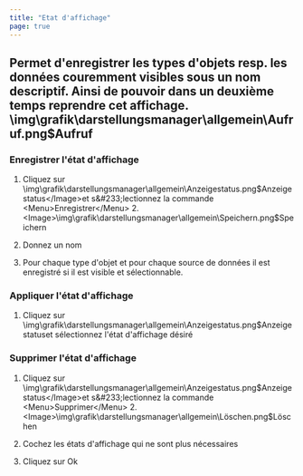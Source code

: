 ```yaml
---
title: "Etat d'affichage"
page: true
---
```

## Permet d&#39;enregistrer les types d&#39;objets resp. les donn&#233;es couremment visibles sous un nom descriptif. Ainsi de pouvoir dans un deuxi&#232;me temps reprendre cet affichage.<Image>\img\grafik\darstellungsmanager\allgemein\Aufruf.png$Aufruf</Image>

### Enregistrer l&#39;&#233;tat d&#39;affichage

1.  Cliquez sur<Image>\img\grafik\darstellungsmanager\allgemein\Anzeigestatus.png$Anzeigestatus</Image>et s&#233;lectionnez la commande <Menu>Enregistrer</Menu> 
2.<Image>\img\grafik\darstellungsmanager\allgemein\Speichern.png$Speichern</Image>
3.  Donnez un nom

4.  Pour chaque type d&#39;objet et pour chaque source de donn&#233;es il est enregistr&#233; si il est visible et s&#233;lectionnable.




### Appliquer l&#39;&#233;tat d&#39;affichage

1.  Cliquez sur<Image>\img\grafik\darstellungsmanager\allgemein\Anzeigestatus.png$Anzeigestatus</Image>et s&#233;lectionnez l&#39;&#233;tat d&#39;affichage d&#233;sir&#233;




### Supprimer l&#39;&#233;tat d&#39;affichage

1.  Cliquez sur<Image>\img\grafik\darstellungsmanager\allgemein\Anzeigestatus.png$Anzeigestatus</Image>et s&#233;lectionnez la commande <Menu>Supprimer</Menu> 
2.<Image>\img\grafik\darstellungsmanager\allgemein\Löschen.png$Löschen</Image>
3. Cochez les &#233;tats d&#39;affichage qui ne sont plus n&#233;cessaires 

4. Cliquez sur <Border>Ok</Border>  




